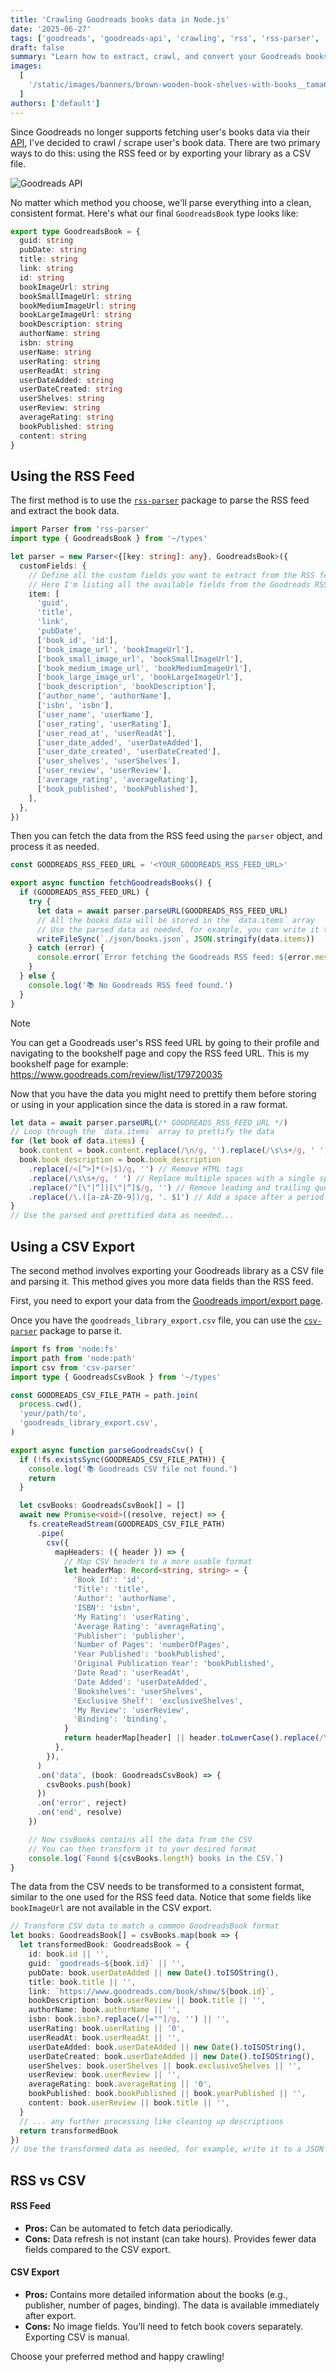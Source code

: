 ```yaml
---
title: 'Crawling Goodreads books data in Node.js'
date: '2025-06-27'
tags: ['goodreads', 'goodreads-api', 'crawling', 'rss', 'rss-parser', 'csv', 'csv-parser']
draft: false
summary: "Learn how to extract, crawl, and convert your Goodreads books data using Node.js. This guide covers both the RSS feed and CSV export methods."
images:
  [
    '/static/images/banners/brown-wooden-book-shelves-with-books__tama66__aT88kga0g_M.jpeg',
  ]
authors: ['default']
---
```


Since Goodreads no longer supports fetching user's books data via their [API](https://www.goodreads.com/api),
I've decided to crawl / scrape user's book data. There are two primary ways to do this: using the RSS feed or by exporting your library as a CSV file.

![Goodreads API](/static/images/goodreads-api.png)

No matter which method you choose, we'll parse everything into a clean, consistent format. Here's what our final `GoodreadsBook` type looks like:

```ts:types.ts showLineNumbers
export type GoodreadsBook = {
  guid: string
  pubDate: string
  title: string
  link: string
  id: string
  bookImageUrl: string
  bookSmallImageUrl: string
  bookMediumImageUrl: string
  bookLargeImageUrl: string
  bookDescription: string
  authorName: string
  isbn: string
  userName: string
  userRating: string
  userReadAt: string
  userDateAdded: string
  userDateCreated: string
  userShelves: string
  userReview: string
  averageRating: string
  bookPublished: string
  content: string
}
```

## Using the RSS Feed

The first method is to use the [`rss-parser`](https://www.npmjs.com/package/rss-parser) package to parse the RSS feed and extract the book data.

```ts:goodreads-rss.ts showLineNumbers
import Parser from 'rss-parser'
import type { GoodreadsBook } from '~/types'

let parser = new Parser<{[key: string]: any}, GoodreadsBook>({
  customFields: {
    // Define all the custom fields you want to extract from the RSS feed
    // Here I'm listing all the available fields from the Goodreads RSS feed
    item: [
      'guid',
      'title',
      'link',
      'pubDate',
      ['book_id', 'id'],
      ['book_image_url', 'bookImageUrl'],
      ['book_small_image_url', 'bookSmallImageUrl'],
      ['book_medium_image_url', 'bookMediumImageUrl'],
      ['book_large_image_url', 'bookLargeImageUrl'],
      ['book_description', 'bookDescription'],
      ['author_name', 'authorName'],
      ['isbn', 'isbn'],
      ['user_name', 'userName'],
      ['user_rating', 'userRating'],
      ['user_read_at', 'userReadAt'],
      ['user_date_added', 'userDateAdded'],
      ['user_date_created', 'userDateCreated'],
      ['user_shelves', 'userShelves'],
      ['user_review', 'userReview'],
      ['average_rating', 'averageRating'],
      ['book_published', 'bookPublished'],
    ],
  },
})
```

Then you can fetch the data from the RSS feed using the `parser` object, and process it as needed.

```ts:goodreads-rss.ts showLineNumbers
const GOODREADS_RSS_FEED_URL = '<YOUR_GOODREADS_RSS_FEED_URL>'

export async function fetchGoodreadsBooks() {
  if (GOODREADS_RSS_FEED_URL) {
    try {
      let data = await parser.parseURL(GOODREADS_RSS_FEED_URL)
      // All the books data will be stored in the `data.items` array
      // Use the parsed data as needed, for example, you can write it to a JSON file:
      writeFileSync(`./json/books.json`, JSON.stringify(data.items))
    } catch (error) {
      console.error(`Error fetching the Goodreads RSS feed: ${error.message}`)
    }
  } else {
    console.log('📚 No Goodreads RSS feed found.')
  }
}
```

> [!NOTE]
> You can get a Goodreads user's RSS feed URL by going to their profile and navigating to the bookshelf page and copy the RSS feed URL.
> This is my bookshelf page for example: https://www.goodreads.com/review/list/179720035

Now that you have the data you might need to prettify them before storing or using in your application
since the data is stored in a raw format.

```ts:goodreads-rss.ts showLineNumbers
let data = await parser.parseURL(/* GOODREADS_RSS_FEED_URL */)
// Loop through the `data.items` array to prettify the data
for (let book of data.items) {
  book.content = book.content.replace(/\n/g, '').replace(/\s\s+/g, ' ') // Remove line breaks
  book.book_description = book.book_description
    .replace(/<[^>]*(>|$)/g, '') // Remove HTML tags
    .replace(/\s\s+/g, ' ') // Replace multiple spaces with a single space
    .replace(/^[\"|“]|[\"|“]$/g, '') // Remove leading and trailing quotation marks
    .replace(/\.([a-zA-Z0-9])/g, '. $1') // Add a space after a period
}
// Use the parsed and prettified data as needed...
```

## Using a CSV Export

The second method involves exporting your Goodreads library as a CSV file and parsing it. This method gives you more data fields than the RSS feed.

First, you need to export your data from the [Goodreads import/export page](https://www.goodreads.com/review/import).

Once you have the `goodreads_library_export.csv` file, you can use the [`csv-parser`](https://www.npmjs.com/package/csv-parser) package to parse it.

```ts:goodreads-csv.ts showLineNumbers
import fs from 'node:fs'
import path from 'node:path'
import csv from 'csv-parser'
import type { GoodreadsCsvBook } from '~/types'

const GOODREADS_CSV_FILE_PATH = path.join(
  process.cwd(),
  'your/path/to',
  'goodreads_library_export.csv',
)

export async function parseGoodreadsCsv() {
  if (!fs.existsSync(GOODREADS_CSV_FILE_PATH)) {
    console.log('📚 Goodreads CSV file not found.')
    return
  }

  let csvBooks: GoodreadsCsvBook[] = []
  await new Promise<void>((resolve, reject) => {
    fs.createReadStream(GOODREADS_CSV_FILE_PATH)
      .pipe(
        csv({
          mapHeaders: ({ header }) => {
            // Map CSV headers to a more usable format
            let headerMap: Record<string, string> = {
              'Book Id': 'id',
              'Title': 'title',
              'Author': 'authorName',
              'ISBN': 'isbn',
              'My Rating': 'userRating',
              'Average Rating': 'averageRating',
              'Publisher': 'publisher',
              'Number of Pages': 'numberOfPages',
              'Year Published': 'bookPublished',
              'Original Publication Year': 'bookPublished',
              'Date Read': 'userReadAt',
              'Date Added': 'userDateAdded',
              'Bookshelves': 'userShelves',
              'Exclusive Shelf': 'exclusiveShelves',
              'My Review': 'userReview',
              'Binding': 'binding',
            }
            return headerMap[header] || header.toLowerCase().replace(/\s+/g, '')
          },
        }),
      )
      .on('data', (book: GoodreadsCsvBook) => {
        csvBooks.push(book)
      })
      .on('error', reject)
      .on('end', resolve)
    })

    // Now csvBooks contains all the data from the CSV
    // You can then transform it to your desired format
    console.log(`Found ${csvBooks.length} books in the CSV.`)
}
```

The data from the CSV needs to be transformed to a consistent format, similar to the one used for the RSS feed data. Notice that some fields like `bookImageUrl` are not available in the CSV export.

```ts:goodreads-transform.ts showLineNumbers
// Transform CSV data to match a common GoodreadsBook format
let books: GoodreadsBook[] = csvBooks.map(book => {
  let transformedBook: GoodreadsBook = {
    id: book.id || '',
    guid: `goodreads-${book.id}` || '',
    pubDate: book.userDateAdded || new Date().toISOString(),
    title: book.title || '',
    link: `https://www.goodreads.com/book/show/${book.id}`,
    bookDescription: book.userReview || book.title || '',
    authorName: book.authorName || '',
    isbn: book.isbn?.replace(/[=""]/g, '') || '',
    userRating: book.userRating || '0',
    userReadAt: book.userReadAt || '',
    userDateAdded: book.userDateAdded || new Date().toISOString(),
    userDateCreated: book.userDateAdded || new Date().toISOString(),
    userShelves: book.userShelves || book.exclusiveShelves || '',
    userReview: book.userReview || '',
    averageRating: book.averageRating || '0',
    bookPublished: book.bookPublished || book.yearPublished || '',
    content: book.userReview || book.title || '',
  }
  // ... any further processing like cleaning up descriptions
  return transformedBook
})
// Use the transformed data as needed, for example, write it to a JSON file or store in a database
```

## RSS vs CSV

#### RSS Feed
- **Pros:** Can be automated to fetch data periodically.
- **Cons:** Data refresh is not instant (can take hours). Provides fewer data fields compared to the CSV export.

#### CSV Export
- **Pros:** Contains more detailed information about the books (e.g., publisher, number of pages, binding). The data is available immediately after export.
- **Cons:** No image fields. You’ll need to fetch book covers separately. Exporting CSV is manual.

Choose your preferred method and happy crawling! <Twemoji emoji="clinking-beer-mugs" />


